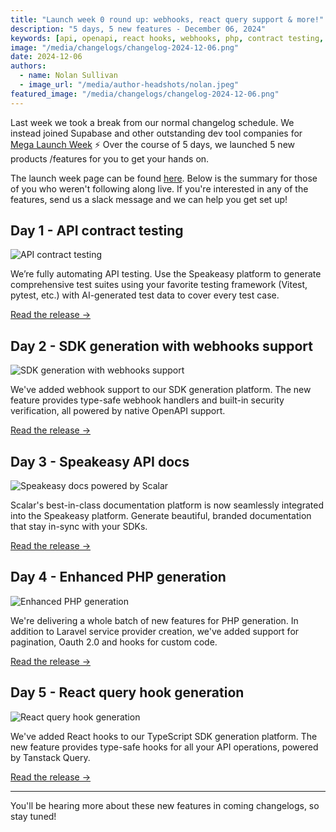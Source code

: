 ```yaml
---
title: "Launch week 0 round up: webhooks, react query support & more!"
description: "5 days, 5 new features - December 06, 2024"
keywords: [api, openapi, react hooks, webhooks, php, contract testing, sdks, developer experience, devex, dx]
image: "/media/changelogs/changelog-2024-12-06.png"
date: 2024-12-06
authors:
  - name: Nolan Sullivan
  - image_url: "/media/author-headshots/nolan.jpeg"
featured_image: "/media/changelogs/changelog-2024-12-06.png"
---
```



Last week we took a break from our normal changelog schedule. We instead joined Supabase and other outstanding dev tool companies for [​Mega Launch Week​](https://launchweek.dev/lw/2024/MEGA) ⚡ Over the course of 5 days, we launched ​5​ ​new products ​/features for you to get your hands on.

The launch week page can be found [here](/launch-week). Below is the summary for those of you who weren't following along live. If you're interested in any of the features, send us a slack message and we can help you get set up!

## Day 1 ​- API contract testing

![API contract testing](./assets/day1-testing.png)

We’re fully automating API testing. Use the Speakeasy platform to generate comprehensive test suites using your favorite testing framework (Vitest, pytest, etc.) with AI-generated test data to cover every test case.

[Read the release →](/post/release-contract-testing)

## Day 2 - SDK generation with webhooks support

![SDK generation with webhooks support](./assets/day2-webhooks.png)

We've added webhook support to our SDK generation platform. The new feature provides type-safe webhook handlers and built-in security verification, all powered by native OpenAPI support.


[Read the release →](/post/release-webhooks-support)

## Day 3 - Speakeasy API docs

![Speakeasy docs powered by Scalar](./assets/day3-scalar.png)

Scalar's best-in-class documentation platform is now seamlessly integrated into the Speakeasy platform. Generate beautiful, branded documentation that stay in-sync with your SDKs.

[Read the release →](/post/release-speakeasy-docs)

## Day 4 - Enhanced PHP generation

![Enhanced PHP generation](./assets/day4-php.png)

We're delivering a whole batch of new features for PHP generation. In addition to Laravel service provider creation, we've added support for pagination, Oauth 2.0 and hooks for custom code.

[Read the release →](/post/release-php)

## Day 5 - React query hook generation

![React query hook generation](./assets/day5-react.png)

We've added React hooks to our TypeScript SDK generation platform. The new feature provides type-safe hooks for all your API operations, powered by Tanstack Query.

[Read the release →](/post/release-react-hooks)

---

You'll be hearing more about these new features in coming changelogs, so stay tuned!
